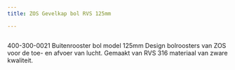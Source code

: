 ```yaml
---
title: ZOS Gevelkap bol RVS 125mm

---
```



<Image src={imageProduct} width={imageProduct.width} alt="" />


400-300-0021
Buitenrooster bol model 125mm
Design bolroosters van ZOS voor de toe- en afvoer van lucht. Gemaakt van RVS 316 materiaal van zware kwaliteit.
